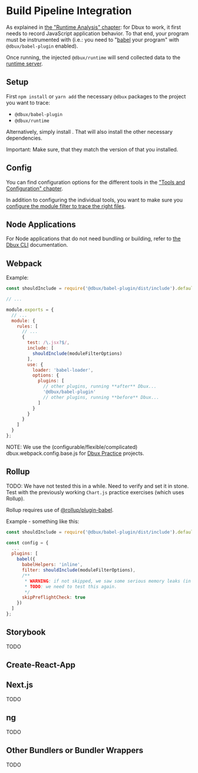 # Build Pipeline Integration


<TOC toc={toc} />


As explained in [the "Runtime Analysis" chapter](../runtime-analysis/02-enable-dbux.mdx): for Dbux to work, it first needs to record JavaScript application behavior. To that end, your program must be instrumented with <CodeLink path="dbux-babel-plugin" /> (i.e.: you need to "[babel](https://babeljs.io/) your program" with `@dbux/babel-plugin` enabled).

Once running, the injected `@dbux/runtime` will send collected data to the [runtime server](../tools-and-configuration/01-dbux-code.mdx#runtime-server).



## Setup

First `npm install` or `yarn add` the necessary `@dbux` packages to the project you want to trace:

* `@dbux/babel-plugin`
* `@dbux/runtime`

Alternatively, simply install <ToolLink name="dbux-cli" />. That will also install the other necessary dependencies.


Important: Make sure, that they match the version of <ToolLink name="dbux-code" /> that you installed.

<!-- * Install the following packages: `@dbux/babel-plugin` `@dbux/runtime` `core-js@3`?? -->


## Config

You can find configuration options for the different tools in the ["Tools and Configuration" chapter](../tools-and-configuration/00-overview.mdx).

In addition to configuring the individual tools, you want to make sure you [configure the module filter to trace the right files](./01-runtime-trace-filtering.mdx).


## Node Applications

For Node applications that do not need bundling or building, refer to [the Dbux CLI](../tools-and-configuration/02-dbux-cli.mdx) documentation.


## Webpack

Example:

```js
const shouldInclude = require('@dbux/babel-plugin/dist/include').default;

// ...

module.exports = {
  // ...
  module: {
    rules: [
      // ...
      {
        test: /\.jsx?$/,
        include: [
          shouldInclude(moduleFilterOptions)
        ],
        use: {
          loader: 'babel-loader',
          options: {
            plugins: [
              // other plugins, running **after** Dbux...
              '@dbux/babel-plugin'
              // other plugins, running **before** Dbux...
            ]
          }
        }
      }
    ]
  }
};
```

NOTE: We use the (configurable/flexible/complicated) <CodeLink path="dbux-projects/assets/sharedAssets/webpack/dbux.webpack.config.base.js">dbux.webpack.config.base.js</CodeLink> for [Dbux Practice](../dbux-practice/01-overview.mdx) projects.


## Rollup

TODO: We have not tested this in a while. Need to verify and set it in stone. Test with the previously working `Chart.js` practice exercises (which uses Rollup).

Rollup requires use of [@rollup/plugin-babel](https://www.npmjs.com/package/@rollup/plugin-babel).


Example - something like this:

```js
const shouldInclude = require('@dbux/babel-plugin/dist/include').default;

const config = {
  ...
  plugins: [
    babel({
      babelHelpers: 'inline',
      filter: shouldInclude(moduleFilterOptions),
      /**
       * WARNING: if not skipped, we saw some serious memory leaks (in 2020), but might already be fixed in 2022.
       * TODO: we need to test this again.
       */
      skipPreflightCheck: true
    })
  ]
};
```


## Storybook

TODO


## Create-React-App

<!-- ```js
const { getLoaders, loaderByName } = require('@craco/craco');

const shouldInclude = require('@dbux/babel-plugin/dist/include').default;

const moduleFilterOptions = {
  packageWhitelist: '',
};

module.exports = {
  webpack: {
    configure: (webpackConfig, { env, paths }) => {
      const { isFound, matches } = getLoaders(webpackConfig, loaderByName("babel-loader"));
      const match = matches.find(match => 'include' in match.loader);
      // // console.log(isFound, match?.loader?.options?.plugins);
      // if (isFound) {
      //   match.loader.options.plugins.push('@dbux/babel-plugin');
      // }
      // else {
      //   throw new Error('babel-loader not found');
      // }

      // const config = {
      //   test: /\.jsx?$/,
      //   include: [
      //     shouldInclude(moduleFilterOptions)
      //   ],
      //   use: {
      //     loader: 'babel-loader',
      //     options: {
      //       cacheDirectory: true,
      //       presets: [
      //         // '@babel/preset-react'
      //         ...match.loader.options.presets
      //       ],
      //       plugins: [
      //         ...match.loader.options.plugins,
      //         '@dbux/babel-plugin',
      //       ],
      //     }
      //   }
      // };

      // console.log(JSON.stringify(match.loader.options, null, 2))
      // console.log(JSON.stringify(webpackConfig.module.rules, null, 2))

      // webpackConfig.module.rules.push(config);
      match.loader.options.plugins.push('@dbux/babel-plugin');

      // console.log(JSON.stringify(webpackConfig.module.rules, null, 2));
      return webpackConfig;
    }
  },
};
``` -->


## Next.js

TODO


## ng

TODO


## Other Bundlers or Bundler Wrappers

TODO
